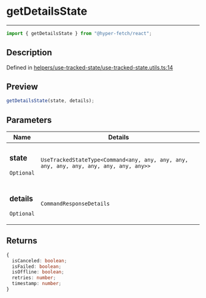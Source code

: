 # getDetailsState

<div class="api-docs__separator" data-reactroot="">

---

</div><div class="api-docs__import" data-reactroot="">

```ts
import { getDetailsState } from "@hyper-fetch/react";
```

</div><div class="api-docs__section">

## Description

</div><div class="api-docs__description"><span class="api-docs__do-not-parse">

</span></div><p class="api-docs__definition">

Defined in
[helpers/use-tracked-state/use-tracked-state.utils.ts:14](https://github.com/BetterTyped/hyper-fetch/blob/993719ed/packages/react/src/helpers/use-tracked-state/use-tracked-state.utils.ts#L14)

</p><div class="api-docs__section">

## Preview

</div><div class="api-docs__preview fn">

```ts
getDetailsState(state, details);
```

</div><div class="api-docs__section">

## Parameters

</div>
<div class="api-docs__parameters">
<table>
<thead><tr><th>Name</th><th>Details</th></tr></thead>
<tbody><tr param-data="state"><td class="api-docs__param-name optional">

### state

`Optional`

</td><td class="api-docs__param-type">

`UseTrackedStateType<Command<any, any, any, any, any, any, any, any, any, any, any>>`

</td></tr><tr param-data="details"><td class="api-docs__param-name optional">

### details

`Optional`

</td><td class="api-docs__param-type">

`CommandResponseDetails`

</td></tr></tbody></table></div><div class="api-docs__section">

## Returns

</div><div class="api-docs__returns">

```ts
{
  isCanceled: boolean;
  isFailed: boolean;
  isOffline: boolean;
  retries: number;
  timestamp: number;
}
```

</div>

